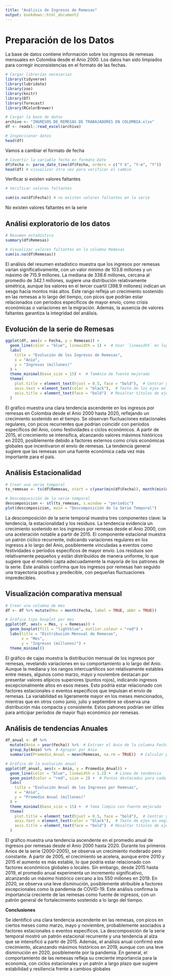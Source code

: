 ```yaml
---
title: "Análisis de Ingresos de Remesas"
output: bookdown::html_document2
---
```



# Preparación de los Datos

La base de datos contiene información sobre los ingresos de remesas mensuales en Colombia desde el Anio 2000. Los datos han sido limpiados para corregir inconsistencias en el formato de las fechas.

```r
# Cargar librerías necesarias
library(tidyverse)
library(lubridate)
library(zoo)
library(knitr)
library(DT)
library(forecast)
library(RColorBrewer)

# Cargar la base de datos
archivo <- "INGRESOS DE REMESAS DE TRABAJADORES EN COLOMBIA.xlsx"
df <- readxl::read_excel(archivo)

# Inspeccionar datos
head(df)
```

Vamos a cambiar el formato de fecha
```r
# Covertir la variable fecha en formato Date
df$Fecha <- parse_date_time(df$Fecha, orders = c("Y b", "Y-m", "Y"))
head(df) # visualizar otra vez para verificar el cambio
```
Verificar si existen valores faltantes
```r
# Verificar valores faltantes

sum(is.na(df$Fecha)) # no existen valores faltantes en la serie
```
No existen valores faltantes en la serie

## Análisi exploratorio de los datos

```r
# Resumen estadístico
summary(df$Remesas)

# Visualizar valores faltantes en la columna Remesas
sum(is.na(df$Remesas))

```

El análisis del resumen estadístico muestra que los ingresos por remesas varían significativamente, con un valor mínimo de 103.8 millones y un máximo de 715.9 millones. La mediana de 338.6 millones, cercana al promedio de 342.1 millones, sugiere una distribución relativamente simétrica, aunque los valores en el tercer cuartil (398.9 millones) indican un sesgo hacia montos más altos. Este rango refleja un crecimiento sostenido en las remesas a lo largo del tiempo, con picos que podrían estar relacionados con períodos específicos de mayor envío, como crisis económicas o variaciones en la migración. Además, la ausencia de valores faltantes garantiza la integridad del análisis.

## Evolución de la serie de Remesas

```r

ggplot(df, aes(x = Fecha, y = Remesas)) +
  geom_line(color = "blue", linewidth = 1) +  # Usar `linewidth` en lugar de `size` para líneas
  labs(
    title = "Evolución de los Ingresos de Remesas",
    x = "Anio",
    y = "Ingresos (millones)"
  ) +
  theme_minimal(base_size = 15) +  # TamAnio de fuente mejorado
  theme(
    plot.title = element_text(hjust = 0.5, face = "bold"),  # Centrar y resaltar el título
    axis.text = element_text(color = "black"),  # Texto de los ejes en negro
    axis.title = element_text(face = "bold")  # Resaltar títulos de ejes
  )


```

El gráfico muestra una clara tendencia ascendente en los ingresos por remesas en Colombia desde el Anio 2000 hasta 2020, reflejando un crecimiento sostenido en el tiempo. Se observan fluctuaciones estacionales regulares, con picos recurrentes que podrían coincidir con períodos específicos del Anio, como festividades o ciclos económicos. A partir de 2015, el crecimiento se intensifica, alcanzando valores máximos históricos en 2020, posiblemente debido a factores externos como crisis económicas globales que incentivaron el envío de remesas. La tendencia general sugiere que las remesas son una fuente económica cada vez más importante para el país.

## Análisis Estacionalidad

```r
# Crear una serie temporal
ts_remesas <- ts(df$Remesas, start = c(year(min(df$Fecha)), month(min(df$Fecha))), frequency = 12)

# Descomposición de la serie temporal
descomposicion <- stl(ts_remesas, s.window = "periodic")
plot(descomposicion, main = "Descomposición de la Serie Temporal")

```
La descomposición de la serie temporal muestra tres componentes clave: la tendencia, la estacionalidad y los residuos. La tendencia evidencia un crecimiento sostenido en los ingresos por remesas desde el Anio 2000, con una aceleración notable a partir de 2015. El componente estacional muestra un patrón cíclico recurrente, indicando variaciones regulares en los ingresos a lo largo del Anio, posiblemente vinculadas a eventos como festividades o períodos específicos de mayor envío. Los residuos son relativamente pequeños y están distribuidos de manera uniforme, lo que sugiere que el modelo capta adecuadamente la mayoría de los patrones de la serie. Este análisis confirma que los ingresos por remesas han seguido una trayectoria positiva y predecible, con pequeñas fluctuaciones impredecibles.

## Visualización comparativa mensual

```r
# Crear una columna de mes
df <- df %>% mutate(Mes = month(Fecha, label = TRUE, abbr = TRUE))

# Gráfico tipo boxplot por mes
ggplot(df, aes(x = Mes, y = Remesas)) +
  geom_boxplot(fill = "lightblue", outlier.colour = "red") +
  labs(title = "Distribución Mensual de Remesas",
       x = "Mes",
       y = "Ingresos (millones)") +
  theme_minimal()

```

El gráfico de cajas muestra la distribución mensual de los ingresos por remesas, revelando variaciones en su comportamiento a lo largo del Anio. Aunque la mediana y los rangos intercuartílicos son relativamente estables entre meses, algunos como marzo, mayo y noviembre destacan por presentar valores atípicos superiores (puntos rojos), indicando ingresos excepcionalmente altos en esos meses. Esto podría estar relacionado con factores estacionales o eventos específicos que impulsan el envío de remesas. La variabilidad es ligeramente mayor en los meses mencionados, mientras que en otros como junio, julio y septiembre se observa una distribución más compacta y consistente. Estos patrones podrían ser útiles para anticipar períodos de mayor flujo económico por remesas.

## Análisis de tendencias Anuales

```r
df_anual <- df %>%
  mutate(Anio = year(Fecha)) %>%  # Extraer el Anio de la columna Fecha
  group_by(Anio) %>%  # Agrupar por Anio
  summarise(Promedio_Anual = mean(Remesas, na.rm = TRUE))  # Calcular promedio anual

# Gráfico de la evolución anual
ggplot(df_anual, aes(x = Anio, y = Promedio_Anual)) +
  geom_line(color = "blue", linewidth = 1.2) +  # Línea de tendencia
  geom_point(color = "red", size = 2) +  # Puntos destacados para cada Anio
  labs(
    title = "Evolución Anual de los Ingresos por Remesas",
    x = "Anio",
    y = "Promedio Anual (millones)"
  ) +
  theme_minimal(base_size = 15) +  # Tema limpio con fuente mejorada
  theme(
    plot.title = element_text(hjust = 0.5, face = "bold"),  # Centrar y resaltar título
    axis.text = element_text(color = "black"),  # Texto de ejes en negro
    axis.title = element_text(face = "bold")  # Resaltar títulos de ejes
  )

```

El gráfico muestra una tendencia ascendente en el promedio anual de ingresos por remesas desde el Anio 2000 hasta 2020. Durante los primeros Anios de la serie (2000-2005), se observa un crecimiento moderado pero constante. A partir de 2005, el crecimiento se acelera, aunque entre 2010 y 2015 el aumento es más estable, lo que podría estar relacionado con factores económicos globales o locales. Sin embargo, desde 2015 hasta 2019, el promedio anual experimenta un incremento significativo, alcanzando un máximo histórico cercano a los 550 millones en 2019. En 2020, se observa una leve disminución, posiblemente atribuible a factores excepcionales como la pandemia de COVID-19. Este análisis confirma la importancia creciente de las remesas como fuente de ingresos, con un patrón general de fortalecimiento sostenido a lo largo del tiempo.

**Conclusiones**

Se identificó una clara tendencia ascendente en las remesas, con picos en ciertos meses como marzo, mayo y noviembre, probablemente asociados a factores estacionales o eventos específicos. La descomposición de la serie temporal mostró un patrón estacional recurrente y una tendencia al alza que se intensificó a partir de 2015. Además, el análisis anual confirmó este crecimiento, alcanzando máximos históricos en 2019, aunque con una leve disminución en 2020, posiblemente por la pandemia. En general, el comportamiento de las remesas refleja su creciente importancia para la economía, con ciclos estacionales y un patrón a largo plazo que sugiere estabilidad y resiliencia frente a cambios globales

